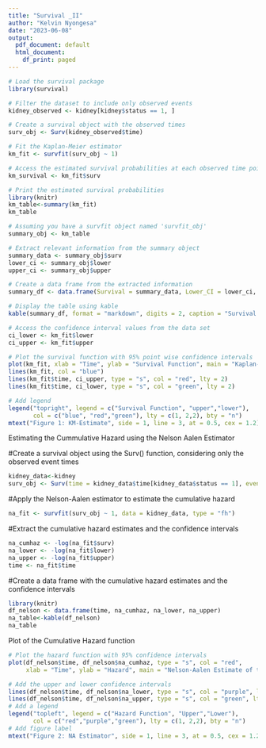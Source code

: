 ```yaml
---
title: "Survival _II"
author: "Kelvin Nyongesa"
date: "2023-06-08"
output:
  pdf_document: default
  html_document:
    df_print: paged
---
```


```r
# Load the survival package
library(survival)

# Filter the dataset to include only observed events
kidney_observed <- kidney[kidney$status == 1, ]

# Create a survival object with the observed times
surv_obj <- Surv(kidney_observed$time)

# Fit the Kaplan-Meier estimator
km_fit <- survfit(surv_obj ~ 1)

# Access the estimated survival probabilities at each observed time point
km_survival <- km_fit$surv

# Print the estimated survival probabilities
library(knitr)
km_table<-summary(km_fit)
km_table
```

#############

```r
# Assuming you have a survfit object named 'survfit_obj'
summary_obj <- km_table

# Extract relevant information from the summary object
summary_data <- summary_obj$surv
lower_ci <- summary_obj$lower
upper_ci <- summary_obj$upper

# Create a data frame from the extracted information
summary_df <- data.frame(Survival = summary_data, Lower_CI = lower_ci, Upper_CI = upper_ci)

# Display the table using kable
kable(summary_df, format = "markdown", digits = 2, caption = "Survival Summary")


```

###########

```r
# Access the confidence interval values from the data set
ci_lower <- km_fit$lower 
ci_upper <- km_fit$upper

# Plot the survival function with 95% point wise confidence intervals
plot(km_fit, xlab = "Time", ylab = "Survival Function", main = "Kaplan-Meir Estimate of the Survival Function")
lines(km_fit, col = "blue")
lines(km_fit$time, ci_upper, type = "s", col = "red", lty = 2)
lines(km_fit$time, ci_lower, type = "s", col = "green", lty = 2)

# Add legend
legend("topright", legend = c("Survival Function", "upper","lower"),
       col = c("blue", "red","green"), lty = c(1, 2,2), bty = "n")
mtext("Figure 1: KM-Estimate", side = 1, line = 3, at = 0.5, cex = 1.2)
```

Estimating the Cummulative Hazard using the Nelson Aalen Estimator

#Create a survival object using the Surv() function, considering only the observed event times
```r
kidney_data<-kidney
surv_obj <- Surv(time = kidney_data$time[kidney_data$status == 1], event=kidney_data$status[kidney_data$status == 1])
```

#Apply the Nelson-Aalen estimator to estimate the cumulative hazard
```r
na_fit <- survfit(surv_obj ~ 1, data = kidney_data, type = "fh")
```

#Extract the cumulative hazard estimates and the confidence intervals
```r
na_cumhaz <- -log(na_fit$surv)
na_lower <- -log(na_fit$lower)
na_upper <- -log(na_fit$upper)
time <- na_fit$time
```

#Create a data frame with the cumulative hazard estimates and the confidence intervals
```r
library(knitr)
df_nelson <- data.frame(time, na_cumhaz, na_lower, na_upper)
na_table<-kable(df_nelson)
na_table
```

Plot of the Cumulative Hazard function
```r
# Plot the hazard function with 95% confidence intervals
plot(df_nelson$time, df_nelson$na_cumhaz, type = "s", col = "red",
     xlab = "Time", ylab = "Hazard", main = "Nelson-Aalen Estimate of the Cumulative Hazard")

# Add the upper and lower confidence intervals
lines(df_nelson$time, df_nelson$na_lower, type = "s", col = "purple", lty = 2)
lines(df_nelson$time, df_nelson$na_upper, type = "s", col = "green", lty = 2)
# Add a legend
legend("topleft", legend = c("Hazard Function", "Upper","Lower"),
       col = c("red","purple","green"), lty = c(1, 2,2), bty = "n")
# Add figure label
mtext("Figure 2: NA Estimator", side = 1, line = 3, at = 0.5, cex = 1.2)
```


